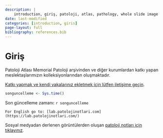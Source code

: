 ```yaml
---
description: |
    introduction, giriş, patoloji, atlas, pathology, whole slide image
date: last-modified
categories: [introduction, giris]
page-layout: full
bibliography: references.bib
---
```


# Giriş {#sec-giris .unnumbered}

Patoloji Atlası Memorial Patoloji arşivinden ve diğer kurumlardan katkı
yapan meslektaşlarımızın kolleksiyonlarından oluşmaktadır.\

[Katkı yapmak ve kendi vakalarınız ekletmek için lütfen iletişime
geçin](https://www.patolojiatlasi.com/katki.html).

```r
songuncelleme <- Sys.time() 
```

Son güncelleme zamanı: `r songuncelleme`

```comment
For English go to: [lab.patolojinotlari.com](https://lab.patolojinotlari.com/)
```

Sosyal medyadan derlenen görüntülerden oluşan [patoloji notları için
tıklayınız](https://www.patolojinotlari.com/).
